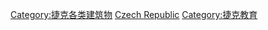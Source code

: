 [[Category:捷克各类建筑物|Category:捷克各类建筑物]]
[[Category:歐洲各國圖書館|Czech Republic]]
[[Category:捷克教育|Category:捷克教育]]